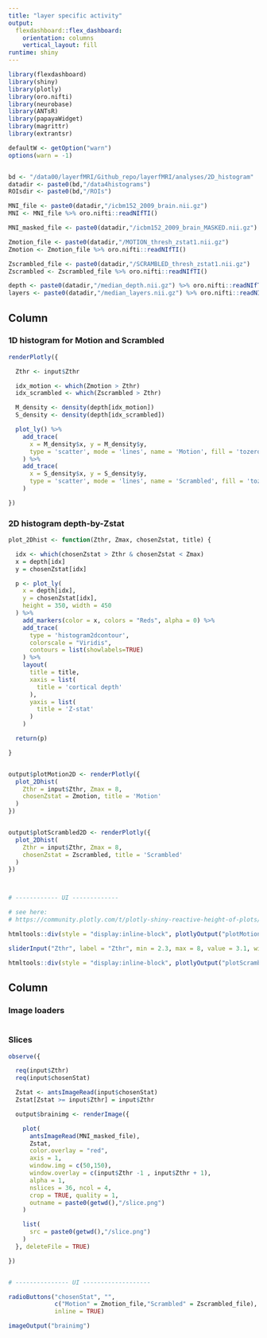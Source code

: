 ```yaml
---
title: "layer specific activity"
output: 
  flexdashboard::flex_dashboard:
    orientation: columns
    vertical_layout: fill
runtime: shiny
---
```



```r
library(flexdashboard)
library(shiny)
library(plotly)
library(oro.nifti)
library(neurobase)
library(ANTsR)
library(papayaWidget)
library(magrittr)
library(extrantsr)

defaultW <- getOption("warn") 
options(warn = -1) 


bd <- "/data00/layerfMRI/Github_repo/layerfMRI/analyses/2D_histogram"
datadir <- paste0(bd,"/data4histograms")
ROIsdir <- paste0(bd,"/ROIs")

MNI_file <- paste0(datadir,"/icbm152_2009_brain.nii.gz") 
MNI <- MNI_file %>% oro.nifti::readNIfTI()

MNI_masked_file <- paste0(datadir,"/icbm152_2009_brain_MASKED.nii.gz")

Zmotion_file <- paste0(datadir,"/MOTION_thresh_zstat1.nii.gz") 
Zmotion <- Zmotion_file %>% oro.nifti::readNIfTI()

Zscrambled_file <- paste0(datadir,"/SCRAMBLED_thresh_zstat1.nii.gz") 
Zscrambled <- Zscrambled_file %>% oro.nifti::readNIfTI()

depth <- paste0(datadir,"/median_depth.nii.gz") %>% oro.nifti::readNIfTI()
layers <- paste0(datadir,"/median_layers.nii.gz") %>% oro.nifti::readNIfTI()

```



Column {data-width=400}
-------------------------------------
    
### 1D histogram for Motion and Scrambled {data-height=300}
    
```r

renderPlotly({

  Zthr <- input$Zthr

  idx_motion <- which(Zmotion > Zthr)
  idx_scrambled <- which(Zscrambled > Zthr)

  M_density <- density(depth[idx_motion])
  S_density <- density(depth[idx_scrambled])

  plot_ly() %>%
    add_trace(
      x = M_density$x, y = M_density$y,
      type = 'scatter', mode = 'lines', name = 'Motion', fill = 'tozeroy'
    ) %>%
    add_trace(
      x = S_density$x, y = S_density$y,
      type = 'scatter', mode = 'lines', name = 'Scrambled', fill = 'tozeroy'
    )

})

```
   
   
### 2D histogram depth-by-Zstat {data-height=700}
    
```r

plot_2Dhist <- function(Zthr, Zmax, chosenZstat, title) {

  idx <- which(chosenZstat > Zthr & chosenZstat < Zmax)
  x = depth[idx]
  y = chosenZstat[idx]

  p <- plot_ly(
    x = depth[idx],
    y = chosenZstat[idx],
    height = 350, width = 450 
  ) %>%
    add_markers(color = x, colors = "Reds", alpha = 0) %>%
    add_trace(
      type = 'histogram2dcontour',
      colorscale = "Viridis",
      contours = list(showlabels=TRUE)
    ) %>%
    layout(
      title = title,
      xaxis = list(
        title = 'cortical depth'
      ),
      yaxis = list(
        title = 'Z-stat'
      )
    )

  return(p)

}


output$plotMotion2D <- renderPlotly({
  plot_2Dhist(
    Zthr = input$Zthr, Zmax = 8,
    chosenZstat = Zmotion, title = 'Motion'
  )
})


output$plotScrambled2D <- renderPlotly({
  plot_2Dhist(
    Zthr = input$Zthr, Zmax = 8,
    chosenZstat = Zscrambled, title = 'Scrambled'
  )
})



# ------------ UI -------------

# see here:
# https://community.plotly.com/t/plotly-shiny-reactive-height-of-plots/1503/3

htmltools::div(style = "display:inline-block", plotlyOutput("plotMotion2D"))

sliderInput("Zthr", label = "Zthr", min = 2.3, max = 8, value = 3.1, width = "100%")

htmltools::div(style = "display:inline-block", plotlyOutput("plotScrambled2D"))


```
   
   
Column {data-width=600}
-------------------------------------
   
### Image loaders {data-height=200}

```r
```   
 
### Slices {data-height=800}
    
```r

observe({

  req(input$Zthr)
  req(input$chosenStat)

  Zstat <- antsImageRead(input$chosenStat)
  Zstat[Zstat >= input$Zthr] = input$Zthr

  output$brainimg <- renderImage({

    plot(
      antsImageRead(MNI_masked_file),
      Zstat,
      color.overlay = "red",
      axis = 1,
      window.img = c(50,150),
      window.overlay = c(input$Zthr -1 , input$Zthr + 1),
      alpha = 1,
      nslices = 36, ncol = 4,
      crop = TRUE, quality = 1,
      outname = paste0(getwd(),"/slice.png")
    )

    list(
      src = paste0(getwd(),"/slice.png")
    )
  }, deleteFile = TRUE)

})


# --------------- UI -------------------

radioButtons("chosenStat", "",
             c("Motion" = Zmotion_file,"Scrambled" = Zscrambled_file),
             inline = TRUE)

imageOutput("brainimg")



```
























